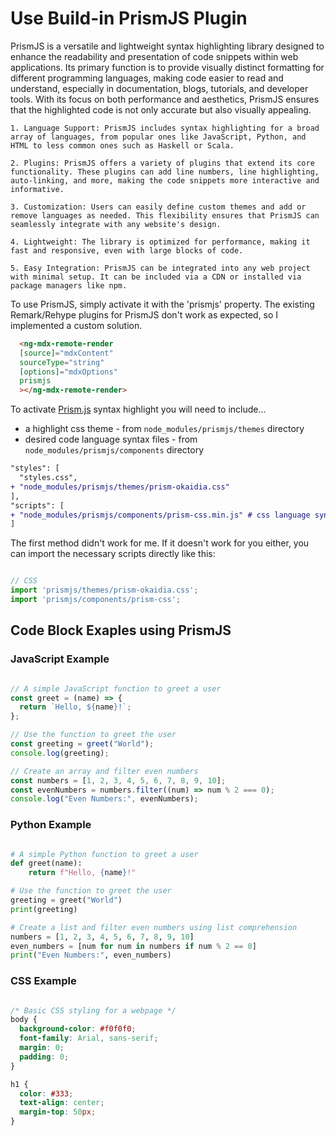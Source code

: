 #  Use Build-in PrismJS Plugin

PrismJS is a versatile and lightweight syntax highlighting library designed to enhance the readability and presentation of code snippets within web applications. Its primary function is to provide visually distinct formatting for different programming languages, making code easier to read and understand, especially in documentation, blogs, tutorials, and developer tools. With its focus on both performance and aesthetics, PrismJS ensures that the highlighted code is not only accurate but also visually appealing.

    1. Language Support: PrismJS includes syntax highlighting for a broad array of languages, from popular ones like JavaScript, Python, and HTML to less common ones such as Haskell or Scala.

    2. Plugins: PrismJS offers a variety of plugins that extend its core functionality. These plugins can add line numbers, line highlighting, auto-linking, and more, making the code snippets more interactive and informative.

    3. Customization: Users can easily define custom themes and add or remove languages as needed. This flexibility ensures that PrismJS can seamlessly integrate with any website's design.

    4. Lightweight: The library is optimized for performance, making it fast and responsive, even with large blocks of code.

    5. Easy Integration: PrismJS can be integrated into any web project with minimal setup. It can be included via a CDN or installed via package managers like npm.


To use PrismJS, simply activate it with the 'prismjs' property. The existing Remark/Rehype plugins for PrismJS don't work as expected, so I implemented a custom solution.

```html
  <ng-mdx-remote-render 
  [source]="mdxContent" 
  sourceType="string" 
  [options]="mdxOptions" 
  prismjs
  ></ng-mdx-remote-render>
```

To activate [Prism.js](http://prismjs.com/) syntax highlight you will need to include...
- a highlight css theme - from `node_modules/prismjs/themes` directory
- desired code language syntax files - from `node_modules/prismjs/components` directory

```diff
"styles": [
  "styles.css",
+ "node_modules/prismjs/themes/prism-okaidia.css"
],
"scripts": [
+ "node_modules/prismjs/components/prism-css.min.js" # css language syntax
]
```

The first method didn't work for me. If it doesn't work for you either, you can import the necessary scripts directly like this:

```typescript

// CSS
import 'prismjs/themes/prism-okaidia.css';
import 'prismjs/components/prism-css';

```

##  Code Block Exaples using PrismJS

### JavaScript Example

```javascript

// A simple JavaScript function to greet a user
const greet = (name) => {
  return `Hello, ${name}!`;
};

// Use the function to greet the user
const greeting = greet("World");
console.log(greeting);

// Create an array and filter even numbers
const numbers = [1, 2, 3, 4, 5, 6, 7, 8, 9, 10];
const evenNumbers = numbers.filter((num) => num % 2 === 0);
console.log("Even Numbers:", evenNumbers);

```

### Python Example

```py

# A simple Python function to greet a user
def greet(name):
    return f"Hello, {name}!"

# Use the function to greet the user
greeting = greet("World")
print(greeting)

# Create a list and filter even numbers using list comprehension
numbers = [1, 2, 3, 4, 5, 6, 7, 8, 9, 10]
even_numbers = [num for num in numbers if num % 2 == 0]
print("Even Numbers:", even_numbers)

```

### CSS Example

```css

/* Basic CSS styling for a webpage */
body {
  background-color: #f0f0f0;
  font-family: Arial, sans-serif;
  margin: 0;
  padding: 0;
}

h1 {
  color: #333;
  text-align: center;
  margin-top: 50px;
}

```

